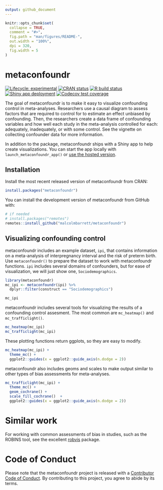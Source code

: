```yaml
---
output: github_document
---
```


<!-- README.md is generated from README.Rmd. Please edit that file -->

```r
knitr::opts_chunk$set(
  collapse = TRUE,
  comment = "#>",
  fig.path = "man/figures/README-",
  out.width = "100%",
  dpi = 320,
  fig.width = 5
)
```

# metaconfoundr

<!-- badges: start -->
[![Lifecycle: experimental](https://img.shields.io/badge/lifecycle-experimental-orange.svg)](https://lifecycle.r-lib.org/articles/stages.html)
[![CRAN status](https://www.r-pkg.org/badges/version/metaconfoundr)](https://CRAN.R-project.org/package=metaconfoundr)
[![R build status](https://github.com/malcolmbarrett/metaconfoundr/workflows/R-CMD-check/badge.svg)](https://github.com/malcolmbarrett/metaconfoundr/actions)
[![Shiny app deployment](https://github.com/malcolmbarrett/metaconfoundr/workflows/deploy-shiny-app/badge.svg)](https://github.com/malcolmbarrett/metaconfoundr/actions)
[![Codecov test coverage](https://codecov.io/gh/malcolmbarrett/metaconfoundr/branch/master/graph/badge.svg)](https://app.codecov.io/gh/malcolmbarrett/metaconfoundr?branch=master)
<!-- badges: end -->

The goal of metaconfoundr is to make it easy to visualize confounding control in meta-analyses. Researchers use a causal diagram to assess factors that are required to control for to estimate an effect unbiased by confounding. Then, the researchers create a data frame of confounding variables and how well each study in the meta-analysis controlled for each: adequately, inadequately, or with some control. See the vignette on collecting confounder data for more information.

In addition to the package, metaconfoundr ships with a Shiny app to help create visualizations. You can start the app locally with `launch_metaconfoundr_app()` or [use the hosted version](https://malcolmbarrett.shinyapps.io/metaconfoundr/).

## Installation

Install the most recent released version of metaconfoundr from CRAN:

``` r
install.packages("metaconfoundr")
```

You can install the development version of metaconfoundr from GitHub with:

``` r
# if needed
# install.packages("remotes")
remotes::install_github("malcolmbarrett/metaconfoundr")
```

## Visualizing confounding control

metaconfoundr includes an example dataset, `ipi`, that contains information on a meta-analysis of interpregnancy interval and the risk of preterm birth. Use `metaconfoundr()` to prepare the dataset to work with metaconfoundr functions. `ipi` includes several domains of confounders, but for ease of visualization, we will just show one, `Sociodemographics`.

```r
library(metaconfoundr)
mc_ipi <- metaconfoundr(ipi) %>% 
  dplyr::filter(construct == "Sociodemographics")

mc_ipi
```

metaconfoundr includes several tools for visualizing the results of a confounding control assesment. The most common are `mc_heatmap()` and `mc_trafficlight()`.

```r
mc_heatmap(mc_ipi)
mc_trafficlight(mc_ipi)
```

These plotting functions return ggplots, so they are easy to modify.

```r
mc_heatmap(mc_ipi) +
  theme_mc() +
  ggplot2::guides(x = ggplot2::guide_axis(n.dodge = 2))
```

metaconfoundr also includes geoms and scales to make output similar to other types of bias assessments for meta-analyses.

```r
mc_trafficlight(mc_ipi) +
  theme_mc() +
  geom_cochrane() + 
  scale_fill_cochrane()  +
  ggplot2::guides(x = ggplot2::guide_axis(n.dodge = 2))
```

# Similar work

For working with common assessments of bias in studies, such as the ROBINS tool, see the excellent [robvis](https://github.com/mcguinlu/robvis) package.

# Code of Conduct

Please note that the metaconfoundr project is released with a [Contributor Code of Conduct](https://raw.githubusercontent.com/malcolmbarrett/metaconfoundr/master/.github/CODE_OF_CONDUCT.md). By contributing to this project, you agree to abide by its terms.
